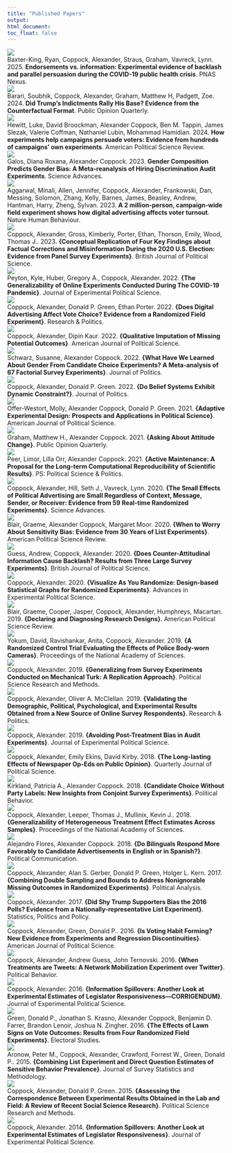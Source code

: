```yaml
---
title: "Published Papers"
output:
html_document:
toc_float: false
---
```

<!--html_preserve-->
<div class="band full">
<div class="bandContent gallerySection">
<div class="galleryItems"> 

<div class="galleryItem">
<a href="baxter-king_etal_2025.html"> <img class="galleryItemImage" src="card_figures/baxter-king_etal_2025_card.png"/> </a>
<div class="galleryItemDescription"> Baxter-King, Ryan, Coppock, Alexander, Straus, Graham, Vavreck, Lynn. 2025. <b>Endorsements vs. information: Experimental evidence of backlash and parallel persuasion during the COVID-19 public health crisis</b>. PNAS Nexus. </div>
</div>
<div class="galleryItem">
<a href="barari_etal_2024.html"> <img class="galleryItemImage" src="card_figures/barari_etal_2024_card.png"/> </a>
<div class="galleryItemDescription"> Barari, Soubhik, Coppock, Alexander, Graham, Matthew H, Padgett, Zoe. 2024. <b>Did Trump's Indictments Rally His Base? Evidence from the Counterfactual Format</b>. Public Opinion Quarterly. </div>
</div>
<div class="galleryItem">
<a href="hewitt_etal_2024.html"> <img class="galleryItemImage" src="card_figures/hewitt_etal_2024_card.png"/> </a>
<div class="galleryItemDescription"> Hewitt, Luke, David Broockman, Alexander Coppock, Ben M. Tappin, James Slezak, Valerie Coffman, Nathaniel Lubin, Mohammad Hamidian. 2024. <b>How experiments help campaigns persuade voters: Evidence from hundreds of campaigns' own experiments</b>. American Political Science Review. </div>
</div>
<div class="galleryItem">
<a href="galos_coppock_2023.html"> <img class="galleryItemImage" src="card_figures/galos_coppock_2023_card.png"/> </a>
<div class="galleryItemDescription"> Galos, Diana Roxana, Alexander Coppock. 2023. <b>Gender Composition Predicts Gender Bias: A Meta-reanalysis of Hiring Discrimination Audit Experiments</b>. Science Advances. </div>
</div>
<div class="galleryItem">
<a href="aggarwal_etal_2023.html"> <img class="galleryItemImage" src="card_figures/aggarwal_etal_2023_card.png"/> </a>
<div class="galleryItemDescription"> Aggarwal, Minali, Allen, Jennifer, Coppock, Alexander, Frankowski, Dan, Messing, Solomon, Zhang, Kelly, Barnes, James, Beasley, Andrew, Hantman, Harry, Zheng, Sylvan. 2023. <b>A 2 million-person, campaign-wide field experiment shows how digital advertising affects voter turnout</b>. Nature Human Behaviour. </div>
</div>
<div class="galleryItem">
<a href="coppock_etal_2023.html"> <img class="galleryItemImage" src="card_figures/coppock_etal_2023_card.png"/> </a>
<div class="galleryItemDescription"> Coppock, Alexander, Gross, Kimberly, Porter, Ethan, Thorson, Emily, Wood, Thomas J.. 2023. <b>{Conceptual Replication of Four Key Findings about Factual Corrections and Misinformation During the 2020 U.S. Election: Evidence from Panel Survey Experiments}</b>. British Journal of Political Science. </div>
</div>
<div class="galleryItem">
<a href="peyton_huber_coppock_2022.html"> <img class="galleryItemImage" src="card_figures/peyton_huber_coppock_2022_card.png"/> </a>
<div class="galleryItemDescription"> Peyton, Kyle, Huber, Gregory A., Coppock, Alexander. 2022. <b>{The Generalizability of Online Experiments Conducted During The COVID-19 Pandemic}</b>. Journal of Experimental Political Science. </div>
</div>
<div class="galleryItem">
<a href="coppock_green_porter_2022.html"> <img class="galleryItemImage" src="card_figures/coppock_green_porter_2022_card.png"/> </a>
<div class="galleryItemDescription"> Coppock, Alexander, Donald P. Green, Ethan Porter. 2022. <b>{Does Digital Advertising Affect Vote Choice? Evidence from a Randomized Field Experiment}</b>. Research \& Politics. </div>
</div>
<div class="galleryItem">
<a href="coppock_kaur_2022.html"> <img class="galleryItemImage" src="card_figures/coppock_kaur_2022_card.png"/> </a>
<div class="galleryItemDescription"> Coppock, Alexander, Dipin Kaur. 2022. <b>{Qualitative Imputation of Missing Potential Outcomes}</b>. American Journal of Political Science. </div>
</div>
<div class="galleryItem">
<a href="schwarz_coppock_2022.html"> <img class="galleryItemImage" src="card_figures/schwarz_coppock_2022_card.png"/> </a>
<div class="galleryItemDescription"> Schwarz, Susanne, Alexander Coppock. 2022. <b>{What Have We Learned About Gender From Candidate Choice Experiments? A Meta-analysis of 67 Factorial Survey Experiments}</b>. Journal of Politics. </div>
</div>
<div class="galleryItem">
<a href="coppock_green_2022.html"> <img class="galleryItemImage" src="card_figures/coppock_green_2022_card.png"/> </a>
<div class="galleryItemDescription"> Coppock, Alexander, Donald P. Green. 2022. <b>{Do Belief Systems Exhibit Dynamic Constraint?}</b>. Journal of Politics. </div>
</div>
<div class="galleryItem">
<a href="offer-westort_coppock_green_2021.html"> <img class="galleryItemImage" src="card_figures/offer-westort_coppock_green_2021_card.png"/> </a>
<div class="galleryItemDescription"> Offer-Westort, Molly, Alexander Coppock, Donald P. Green. 2021. <b>{Adaptive Experimental Design: Prospects and Applications in Political Science}</b>. American Journal of Political Science. </div>
</div>
<div class="galleryItem">
<a href="graham_coppock_2021.html"> <img class="galleryItemImage" src="card_figures/graham_coppock_2021_card.png"/> </a>
<div class="galleryItemDescription"> Graham, Matthew H., Alexander Coppock. 2021. <b>{Asking About Attitude Change}</b>. Public Opinion Quarterly. </div>
</div>
<div class="galleryItem">
<a href="peer_orr_coppock_2021.html"> <img class="galleryItemImage" src="card_figures/peer_orr_coppock_2021_card.png"/> </a>
<div class="galleryItemDescription"> Peer, Limor, Lilla Orr, Alexander Coppock. 2021. <b>{Active Maintenance: A Proposal for the Long-term Computational Reproducibility of Scientific Results}</b>. PS: Political Science \& Politics. </div>
</div>
<div class="galleryItem">
<a href="coppock_hill_vavreck_2020.html"> <img class="galleryItemImage" src="card_figures/coppock_hill_vavreck_2020_card.png"/> </a>
<div class="galleryItemDescription"> Coppock, Alexander, Hill, Seth J., Vavreck, Lynn. 2020. <b>{The Small Effects of Political Advertising are Small Regardless of Context, Message, Sender, or Receiver: Evidence from 59 Real-time Randomized Experiments}</b>. Science Advances. </div>
</div>
<div class="galleryItem">
<a href="blair_coppock_moor_2020.html"> <img class="galleryItemImage" src="card_figures/blair_coppock_moor_2020_card.png"/> </a>
<div class="galleryItemDescription"> Blair, Graeme, Alexander Coppock, Margaret Moor. 2020. <b>{When to Worry About Sensitivity Bias: Evidence from 30 Years of List Experiments}</b>. American Political Science Review. </div>
</div>
<div class="galleryItem">
<a href="guess_coppock_2020.html"> <img class="galleryItemImage" src="card_figures/guess_coppock_2020_card.png"/> </a>
<div class="galleryItemDescription"> Guess, Andrew, Coppock, Alexander. 2020. <b>{Does Counter-Attitudinal Information Cause Backlash? Results from Three Large Survey Experiments}</b>. British Journal of Political Science. </div>
</div>
<div class="galleryItem">
<a href="coppock_2020.html"> <img class="galleryItemImage" src="card_figures/coppock_2020_card.png"/> </a>
<div class="galleryItemDescription"> Coppock, Alexander. 2020. <b>{Visualize As You Randomize: Design-based Statistical Graphs for Randomized Experiments}</b>. Advances in Experimental Political Science. </div>
</div>
<div class="galleryItem">
<a href="blair_cooper_coppock_humphreys_2019.html"> <img class="galleryItemImage" src="card_figures/blair_cooper_coppock_humphreys_2019_card.png"/> </a>
<div class="galleryItemDescription"> Blair, Graeme, Cooper, Jasper, Coppock, Alexander, Humphreys, Macartan. 2019. <b>{Declaring and Diagnosing Research Designs}</b>. American Political Science Review. </div>
</div>
<div class="galleryItem">
<a href="yokum_ravishankar_coppock_2019.html"> <img class="galleryItemImage" src="card_figures/yokum_ravishankar_coppock_2019_card.png"/> </a>
<div class="galleryItemDescription"> Yokum, David, Ravishankar, Anita, Coppock, Alexander. 2019. <b>{A Randomized Control Trial Evaluating the Effects of Police Body-worn Cameras}</b>. Proceedings of the National Academy of Sciences. </div>
</div>
<div class="galleryItem">
<a href="coppock_2019a.html"> <img class="galleryItemImage" src="card_figures/coppock_2019a_card.png"/> </a>
<div class="galleryItemDescription"> Coppock, Alexander. 2019. <b>{Generalizing from Survey Experiments Conducted on Mechanical Turk: A Replication Approach}</b>. Political Science Research and Methods. </div>
</div>
<div class="galleryItem">
<a href="coppock_mcclellan_2019.html"> <img class="galleryItemImage" src="card_figures/coppock_mcclellan_2019_card.png"/> </a>
<div class="galleryItemDescription"> Coppock, Alexander, Oliver A. McClellan. 2019. <b>{Validating the Demographic, Political, Psychological, and Experimental Results Obtained from a New Source of Online Survey Respondents}</b>. Research \& Politics. </div>
</div>
<div class="galleryItem">
<a href="coppock_2019b.html"> <img class="galleryItemImage" src="card_figures/coppock_2019b_card.png"/> </a>
<div class="galleryItemDescription"> Coppock, Alexander. 2019. <b>{Avoiding Post-Treatment Bias in Audit Experiments}</b>. Journal of Experimental Political Science. </div>
</div>
<div class="galleryItem">
<a href="coppock_ekins_kirby_2018.html"> <img class="galleryItemImage" src="card_figures/coppock_ekins_kirby_2018_card.png"/> </a>
<div class="galleryItemDescription"> Coppock, Alexander, Emily Ekins, David Kirby. 2018. <b>{The Long-lasting Effects of Newspaper Op-Eds on Public Opinion}</b>. Quarterly Journal of Political Science. </div>
</div>
<div class="galleryItem">
<a href="kirkland_coppock_2018.html"> <img class="galleryItemImage" src="card_figures/kirkland_coppock_2018_card.png"/> </a>
<div class="galleryItemDescription"> Kirkland, Patricia A., Alexander Coppock. 2018. <b>{Candidate Choice Without Party Labels: New Insights from Conjoint Survey Experiments}</b>. Political Behavior. </div>
</div>
<div class="galleryItem">
<a href="coppock_leeper_mullinix_2018.html"> <img class="galleryItemImage" src="card_figures/coppock_leeper_mullinix_2018_card.png"/> </a>
<div class="galleryItemDescription"> Coppock, Alexander, Leeper, Thomas J., Mullinix, Kevin J.. 2018. <b>{Generalizability of Heterogeneous Treatment Effect Estimates Across Samples}</b>. Proceedings of the National Academy of Sciences. </div>
</div>
<div class="galleryItem">
<a href="flores_coppock_2018.html"> <img class="galleryItemImage" src="card_figures/flores_coppock_2018_card.png"/> </a>
<div class="galleryItemDescription"> Alejandro Flores, Alexander Coppock. 2018. <b>{Do Bilinguals Respond More Favorably to Candidate Advertisements in English or in Spanish?}</b>. Political Communication. </div>
</div>
<div class="galleryItem">
<a href="coppock_etal_2017.html"> <img class="galleryItemImage" src="card_figures/coppock_etal_2017_card.png"/> </a>
<div class="galleryItemDescription"> Coppock, Alexander, Alan S. Gerber, Donald P. Green, Holger L. Kern. 2017. <b>{Combining Double Sampling and Bounds to Address Nonignorable Missing Outcomes in Randomized Experiments}</b>. Political Analysis. </div>
</div>
<div class="galleryItem">
<a href="coppock_2017a.html"> <img class="galleryItemImage" src="card_figures/coppock_2017a_card.png"/> </a>
<div class="galleryItemDescription"> Coppock, Alexander. 2017. <b>{Did Shy Trump Supporters Bias the 2016 Polls? Evidence from a Nationally-representative List Experiment}</b>. Statistics, Politics and Policy. </div>
</div>
<div class="galleryItem">
<a href="coppock_green_2016.html"> <img class="galleryItemImage" src="card_figures/coppock_green_2016_card.png"/> </a>
<div class="galleryItemDescription"> Coppock, Alexander, Green, Donald P.. 2016. <b>{Is Voting Habit Forming? New Evidence from Experiments and Regression Discontinuities}</b>. American Journal of Political Science. </div>
</div>
<div class="galleryItem">
<a href="coppock_guess_ternovski_2016.html"> <img class="galleryItemImage" src="card_figures/coppock_guess_ternovski_2016_card.png"/> </a>
<div class="galleryItemDescription"> Coppock, Alexander, Andrew Guess, John Ternovski. 2016. <b>{When Treatments are Tweets: A Network Mobilization Experiment over Twitter}</b>. Political Behavior. </div>
</div>
<div class="galleryItem">
<a href="coppock_2016.html"> <img class="galleryItemImage" src="card_figures/coppock_2016_card.png"/> </a>
<div class="galleryItemDescription"> Coppock, Alexander. 2016. <b>{Information Spillovers: Another Look at Experimental Estimates of Legislator Responsiveness---CORRIGENDUM}</b>. Journal of Experimental Political Science. </div>
</div>
<div class="galleryItem">
<a href="green_etal_2016.html"> <img class="galleryItemImage" src="card_figures/green_etal_2016_card.png"/> </a>
<div class="galleryItemDescription"> Green, Donald P., Jonathan S. Krasno, Alexander Coppock, Benjamin D. Farrer, Brandon Lenoir, Joshua N. Zingher. 2016. <b>{The Effects of Lawn Signs on Vote Outcomes: Results from Four Randomized Field Experiments}</b>. Electoral Studies. </div>
</div>
<div class="galleryItem">
<a href="aronow_etal_2015.html"> <img class="galleryItemImage" src="card_figures/aronow_etal_2015_card.png"/> </a>
<div class="galleryItemDescription"> Aronow, Peter M., Coppock, Alexander, Crawford, Forrest W., Green, Donald P.. 2015. <b>{Combining List Experiment and Direct Question Estimates of Sensitive Behavior Prevalence}</b>. Journal of Survey Statistics and Methodology. </div>
</div>
<div class="galleryItem">
<a href="coppock_green_2015.html"> <img class="galleryItemImage" src="card_figures/coppock_green_2015_card.png"/> </a>
<div class="galleryItemDescription"> Coppock, Alexander, Donald P. Green. 2015. <b>{Assessing the Correspondence Between Experimental Results Obtained in the Lab and Field: A Review of Recent Social Science Research}</b>. Political Science Research and Methods. </div>
</div>
<div class="galleryItem">
<a href="coppock_2014.html"> <img class="galleryItemImage" src="card_figures/coppock_2014_card.png"/> </a>
<div class="galleryItemDescription"> Coppock, Alexander. 2014. <b>{Information Spillovers: Another Look at Experimental Estimates of Legislator Responsiveness}</b>. Journal of Experimental Political Science. </div>
</div>
</div>
</div>
<!--/html_preserve-->